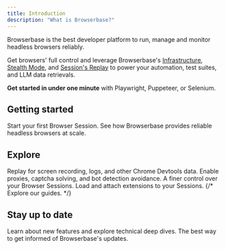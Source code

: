 ```yaml
---
title: Introduction
description: "What is Browserbase?"
---
```


Browserbase is the best developer platform to run, manage and monitor headless
browsers reliably.

Get browsers' full control and leverage Browserbase's
[Infrastructure](/under-the-hood), [Stealth Mode](/features/stealth-mode), and
[Session's Replay](/features/sessions) to power your automation, test suites,
and LLM data retrievals.

**Get started in under one minute** with Playwright, Puppeteer, or Selenium.

## Getting started

<CardGroup cols={2}>
  <Card title="Quickstart" icon="book" iconType="light" href="/quickstart">
    Start your first Browser Session.
  </Card>
  <Card
    title="Browserbase's Infrastructure"
    icon="network-wired"
    iconType="light"
    href="/under-the-hood"
  >
    See how Browserbase provides reliable headless browsers at scale.
  </Card>
</CardGroup>

## Explore

<CardGroup cols={2}>
  <Card
    title="Session Replay"
    icon="desktop"
    iconType="light"
    href="/features/session-replay"
  >
    Replay for screen recording, logs, and other Chrome Devtools data.
  </Card>
  <Card
    title="Stealth Mode"
    icon="mask"
    iconType="solid"
    href="/features/stealth-mode"
  >
    Enable proxies, captcha solving, and bot detection avoidance.
  </Card>
  <Card
    title="Sessions API"
    icon="server"
    iconType="light"
    href="/api-reference/list-all-sessions"
  >
    A finer control over your Browser Sessions.
  </Card>
  <Card
    title="Extensions API"
    icon="puzzle-piece"
    iconType="light"
    href="/api-reference/upload-an-extension"
  >
    Load and attach extensions to your Sessions.
  </Card>
  {/* <Card title="Examples" icon="books" iconType="light" href="/guides/overview">
    Explore our guides.
  </Card> */}
</CardGroup>

## Stay up to date

<CardGroup cols={2}>
  <Card
    title="Read our blog"
    icon="newspaper"
    iconType="light"
    href="https://www.browserbase.com"
  >
    Learn about new features and explore technical deep dives.
  </Card>
  <Card
    title="Follow us on Twitter"
    icon="twitter"
    iconType="light"
    href="https://x.com/browserbasehq"
  >
    The best way to get informed of Browserbase's updates.
  </Card>
</CardGroup>
